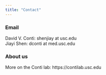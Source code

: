 ```yaml
---
title: "Contact"
---
```


### Email 
David V. Conti: shenjiay at usc.edu  
Jiayi Shen: dconti at med.usc.edu


### About us
More on the Conti lab: https://contilab.usc.edu 
 
